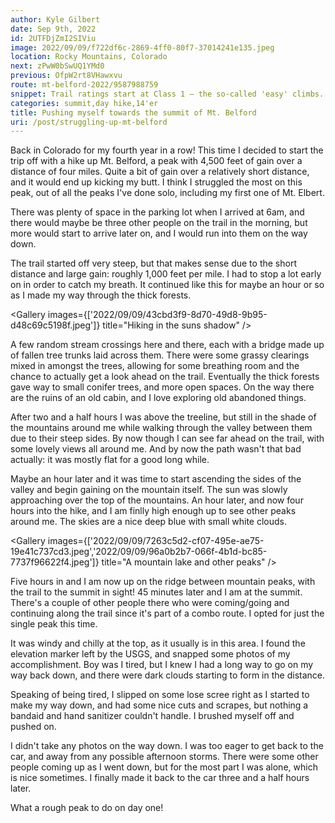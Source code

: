 ```yaml
---
author: Kyle Gilbert
date: Sep 9th, 2022
id: 2UTFDjZmI2SIViu
image: 2022/09/09/f722df6c-2869-4ff0-80f7-37014241e135.jpeg
location: Rocky Mountains, Colorado
next: zPwW0bSwUQ1YMd0
previous: OfpW2rt8VHawxvu
route: mt-belford-2022/9587988759
snippet: Trail ratings start at Class 1 — the so-called 'easy' climbs. Mt. Belford wears that badge, but even 'easy' in the Rockies still means business.
categories: summit,day hike,14'er
title: Pushing myself towards the summit of Mt. Belford
uri: /post/struggling-up-mt-belford
---
```


<Stats />

<Route />

Back in Colorado for my fourth year in a row! This time I decided to start the
trip off with a hike up Mt. Belford, a peak with 4,500 feet of gain over a
distance of four miles. Quite a bit of gain over a relatively short distance,
and it would end up kicking my butt. I think I struggled the most on this peak,
out of all the peaks I've done solo, including my first one of Mt. Elbert.

There was plenty of space in the parking lot when I arrived at 6am, and there
would maybe be three other people on the trail in the morning, but more would
start to arrive later on, and I would run into them on the way down.

The trail started off very steep, but that makes sense due to the short distance
and large gain: roughly 1,000 feet per mile. I had to stop a lot early on in
order to catch my breath. It continued like this for maybe an hour or so as I
made my way through the thick forests.

<Gallery images={['2022/09/09/43cbd3f9-8d70-49d8-9b95-d48c69c5198f.jpeg']} title="Hiking in the suns shadow" />

A few random stream crossings here and there, each with a bridge made up of
fallen tree trunks laid across them. There were some grassy clearings mixed in
amongst the trees, allowing for some breathing room and the chance to actually
get a look ahead on the trail. Eventually the thick forests gave way to small
conifer trees, and more open spaces. On the way there are the ruins of an old
cabin, and I love exploring old abandoned things.

After two and a half hours I was above the treeline, but still in the shade of
the mountains around me while walking through the valley between them due to
their steep sides. By now though I can see far ahead on the trail, with some
lovely views all around me. And by now the path wasn't that bad actually: it was
mostly flat for a good long while.

Maybe an hour later and it was time to start ascending the sides of the valley
and begin gaining on the mountain itself. The sun was slowly approaching over
the top of the mountains. An hour later, and now four hours into the hike, and
I am finlly high enough up to see other peaks around me. The skies are a nice
deep blue with small white clouds.

<Gallery images={['2022/09/09/7263c5d2-cf07-495e-ae75-19e41c737cd3.jpeg','2022/09/09/96a0b2b7-066f-4b1d-bc85-7737f96622f4.jpeg']} title="A mountain lake and other peaks" />

Five hours in and I am now up on the ridge between mountain peaks, with the
trail to the summit in sight! 45 minutes later and I am at the summit. There's
a couple of other people there who were coming/going and continuing along the
trail since it's part of a combo route. I opted for just the single peak this
time.

It was windy and chilly at the top, as it usually is in this area. I
found the elevation marker left by the USGS, and snapped some photos of my
accomplishment. Boy was I tired, but I knew I had a long way to go on my way
back down, and there were dark clouds starting to form in the distance.

Speaking of being tired, I slipped on some lose scree right as I started to
make my way down, and had some nice cuts and scrapes, but nothing a bandaid and
hand sanitizer couldn't handle. I brushed myself off and pushed on.

I didn't take any photos on the way down. I was too eager to get back to the car,
and away from any possible afternoon storms. There were some other people coming
up as I went down, but for the most part I was alone, which is nice sometimes.
I finally made it back to the car three and a half hours later.

What a rough peak to do on day one!

